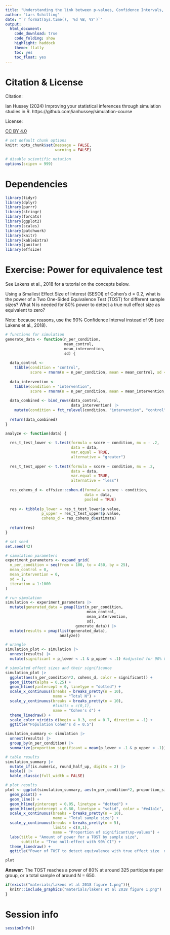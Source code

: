 ```yaml
---
title: "Understanding the link between p-values, Confidence Intervals, and power"
author: "Lars Schilling"
date: "`r format(Sys.time(), '%d %B, %Y')`"
output:
  html_document:
    code_download: true
    code_folding: show
    highlight: haddock
    theme: flatly
    toc: yes
    toc_float: yes
---
```


# Citation & License

Citation: 

Ian Hussey (2024) Improving your statistical inferences through simulation studies in R. https://github.com/ianhussey/simulation-course

License: 

[CC BY 4.0](https://creativecommons.org/licenses/by/4.0/deed.en)

```r

# set default chunk options
knitr::opts_chunk$set(message = FALSE,
                      warning = FALSE)

# disable scientific notation
options(scipen = 999) 

```

# Dependencies

```r

library(tidyr)
library(dplyr)
library(purrr) 
library(stringr)
library(forcats)
library(ggplot2)
library(scales)
library(patchwork)
library(knitr)
library(kableExtra)
library(janitor)
library(effsize)

```

# Exercise: Power for equivalence test

See Lakens et al., 2018 for a tutorial on the concepts below.

Using a Smallest Effect Size of Interest (SESOI) of Cohen's d = 0.2, what is the power of a Two One-Sided Equivalence Test (TOST) for different sample sizes? What N is needed for 80% power to detect a true null effect size as equivalent to zero?

Note: because reasons, use the 90% Confidence Interval instead of 95 (see Lakens et al., 2018).

```r
# functions for simulation
generate_data <- function(n_per_condition,
                          mean_control,
                          mean_intervention,
                          sd) {
  
  data_control <- 
    tibble(condition = "control",
           score = rnorm(n = n_per_condition, mean = mean_control, sd = sd))
  
  data_intervention <- 
    tibble(condition = "intervention",
           score = rnorm(n = n_per_condition, mean = mean_intervention, sd = sd))
  
  data_combined <- bind_rows(data_control,
                             data_intervention) |>
    mutate(condition = fct_relevel(condition, "intervention", "control"))
  
  return(data_combined)
}

analyze <- function(data) {
  
  res_t_test_lower <- t.test(formula = score ~ condition, mu = - .2,
                             data = data,
                             var.equal = TRUE,
                             alternative = "greater")
  
  res_t_test_upper <- t.test(formula = score ~ condition, mu = .2,
                             data = data,
                             var.equal = TRUE,
                             alternative = "less")
  
  res_cohens_d <- effsize::cohen.d(formula = score ~ condition,
                                   data = data,
                                   pooled = TRUE)
  
  res <- tibble(p_lower = res_t_test_lower$p.value,
                p_upper = res_t_test_upper$p.value,
                cohens_d = res_cohens_d$estimate)
  
  return(res)
}

# set seed
set.seed(42)

# simulation parameters
experiment_parameters <- expand_grid(
  n_per_condition = seq(from = 100, to = 450, by = 25),
  mean_control = 0,
  mean_intervention = 0,
  sd = 1,
  iteration = 1:1000
) 

# run simulation
simulation <- experiment_parameters |>
  mutate(generated_data = pmap(list(n_per_condition, 
                                    mean_control,
                                    mean_intervention,
                                    sd),
                               generate_data)) |>
  mutate(results = pmap(list(generated_data),
                        analyze))

# wrangle
simulation_plot <- simulation |>
  unnest(results) |>
  mutate(significant = p_lower < .1 & p_upper < .1) #adjusted for 90% CI

# simulated effect sizes and their significance
simulation_plot |>
  ggplot(aes(n_per_condition*2, cohens_d, color = significant)) +
  geom_jitter(alpha = 0.25) +
  geom_hline(yintercept = 0, linetype = "dotted") +
  scale_x_continuous(breaks = breaks_pretty(n = 10),
                     name = "Total N") +
  scale_y_continuous(breaks = breaks_pretty(n = 10),
                     #limits = c(0,1),
                     name = "Cohen's d") +
  theme_linedraw() +
  scale_color_viridis_d(begin = 0.3, end = 0.7, direction = -1) +
  ggtitle("Population Cohen's d = 0.5")

simulation_summary <- simulation |> 
  unnest(results) |> 
  group_by(n_per_condition) |> 
  summarize(proportion_significant = mean(p_lower < .1 & p_upper < .1)) #again adjusted for 90% CI

# table results
simulation_summary |>
  mutate_if(is.numeric, round_half_up, digits = 2) |>
  kable() |>
  kable_classic(full_width = FALSE)

# plot results
plot <- ggplot(simulation_summary, aes(n_per_condition*2, proportion_significant)) +
  geom_point() +
  geom_line() +
  geom_hline(yintercept = 0.05, linetype = "dotted") +
  geom_hline(yintercept = 0.80, linetype = "solid", color = "#e41a1c", linewidth = 0.5) +
  scale_x_continuous(breaks = breaks_pretty(n = 10),
                     name = "Total sample size") +
  scale_y_continuous(breaks = breaks_pretty(n = 5),
                     limits = c(0,1),
                     name = "Proportion of significant\np-values") +
  labs(title = "Amount of power for a TOST by sample size",
       subtitle = "True null-effect with 90% CI") +
  theme_linedraw() +
  ggtitle("Power of TOST to detect equivalence with true effect size  d = 0 \nand equivalence bounds of +/- 0.2")

plot
```

**Answer:** The TOST reaches a power of 80% at around 325 participants per group, or a total sample of around N = 650.

```r

if(exists("materials/lakens et al 2018 figure 1.png")){
  knitr::include_graphics("materials/lakens et al 2018 figure 1.png")
}

```

# Session info

```r

sessionInfo()

```


